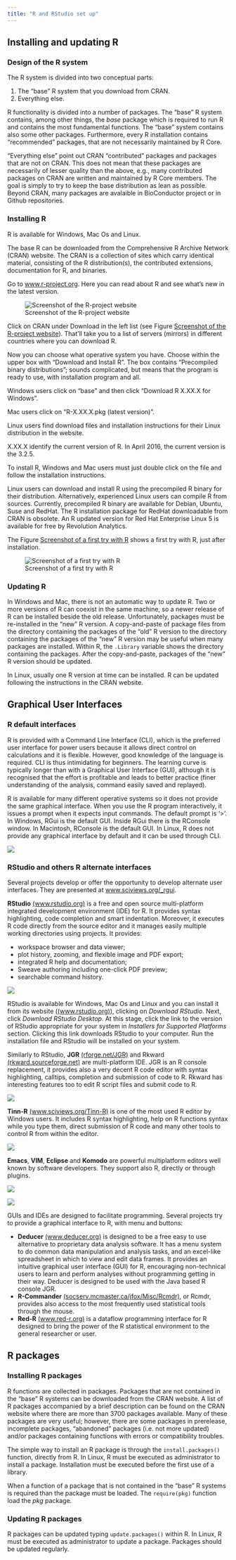 ```yaml
---
title: "R and RStudio set up"
---
```



## Installing and updating R

### Design of the R system

The R system is divided into two conceptual parts:

1. The "base" R system that you download from CRAN.
2. Everything else.

R functionality is divided into a number of packages. The "base" R system contains, among other things, the _base_ package which is required to run R and contains the most fundamental functions. The "base" system contains also some other packages. Furthermore, every R installation contains "recommended" packages, that are not necessarily maintained by R Core.

"Everything else" point out CRAN "contributed" packages and packages that are not on CRAN. This does not mean that these packages are necessarily of lesser quality than the above, e.g., many contributed packages on CRAN are written and maintained by R Core members. The goal is simply to try to keep the base distribution as lean as possible. Beyond CRAN, many packages are avalaible in BioConductor project or in Github repositories.


### Installing R

R is available for Windows, Mac Os and Linux.

The base R can be downloaded from the Comprehensive R Archive Network (CRAN) website. The CRAN is a collection of sites which carry identical material, consisting of the R distribution(s), the contributed extensions, documentation for R, and binaries.

Go to [www.r-project.org](http://www.r-project.org/). Here you can read about R and see what's new in the latest version.

<div id="fig:ssSiteRproject">
![Screenshot of the R-project website\label{fig:ssSiteRproject}](./images/ssSiteRproject.png)

</div>

Click on CRAN under Download in the left list (see Figure [Screenshot of the R-project website](#fig:ssSiteRproject)). That'll take you to a list of servers (mirrors) in different countries where you can download R.

Now you can choose what operative system you have. Choose within the upper box with "Download and Install R". The box contains "Precompiled binary distributions"; sounds complicated, but means that the program is ready to use, with installation program and all.

Windows users click on "base" and then click "Download R X.XX.X for Windows".

Mac users click on "R-X.XX.X.pkg (latest version)".

Linux users find download files and installation instructions for their Linux distribution in the website. 

X.XX.X identify the current version of R. In April 2016, the current version is the 3.2.5.

To install R, Windows and Mac users must just double click on the file and follow the installation instructions.

Linux users can download and install R using the precompiled R binary for their distribution. Alternatively, experienced Linux users can compile R from sources. Currently, precompiled R binary are available for Debian, Ubuntu, Suse and RedHat. The R installation package for RedHat downloadable from CRAN is obsolete. An R updated version for Red Hat Enterprise Linux 5 is available for free by Revolution Analytics.

The Figure [Screenshot of a first try with R](#fig:ssFirsttry) shows a first try with R, just after installation.

<div id="fig:ssFirsttry">
![Screenshot of a first try with R\label{fig:ssFirsttry}](./images/RfirstPlot.png)

</div>

### Updating R

In Windows and Mac, there is not an automatic way to update R. Two or more versions of R can coexist in the same machine, so a newer release of R can be installed beside the old release. Unfortunately, packages must be re-installed in the "new" R version. A copy-and-paste of package files from the directory containing the packages of the "old" R version to the directory containing the packages of the "new" R version may be useful when many packages are installed. Within R, the `.Library` variable shows the directory containing the packages. After the copy-and-paste, packages of the "new" R version should be updated.

In Linux, usually one R version at time can be installed. R can be updated following the instructions in the CRAN website.


## Graphical User Interfaces


### R default interfaces

R is provided with a Command Line Interface (CLI), which is the preferred user interface for power users because it allows direct control on calculations and it is flexible. However, good knowledge of the language is required. CLI is thus intimidating for beginners. 
The learning curve is typically longer than with a Graphical User Interface (GUI), although it is recognised that the effort is profitable and leads to better practice (finer understanding of the analysis, command easily saved and replayed).

R is available for many different operative systems so it does not provide the same graphical interface. When you use the R program interactively, it issues a prompt when it expects input commands. The default prompt is '>'. In Windows, RGui is the default GUI. Inside RGui there is the RConsole window. In Macintosh, RConsole is the default GUI. In Linux, R does not provide any graphical interface by default and it can be used through CLI.

![](images/ssDefaultGui.png)


### RStudio and others R alternate interfaces

Several projects develop or offer the opportunity to develop alternate user interfaces. They are presented at [www.sciviews.org/\_rgui](http://www.sciviews.org/_rgui/).

**RStudio** [(www.rstudio.org)](http://www.rstudio.org/) is a free and open source multi-platform integrated development environment (IDE) for R. It provides syntax highlighting, code completion and smart indentation. Moreover, it executes R code directly from the source editor and it manages easily multiple working directories using projects. It provides:

 - workspace browser and data viewer;
 - plot history, zooming, and flexible image and PDF export;
 - integrated R help and documentation;
 - Sweave authoring including one-click PDF preview;
 - searchable command history.

![](images/ssGuiRstudio.png)

RStudio is available for Windows, Mac Os and Linux and you can install it from its website ([(www.rstudio.org)](http://www.rstudio.org/)), clicking on _Download RStudio_. Next, click _Download RStudio Desktop_. At this stage, click the link to the version of RStudio appropriate for your system in _Installers for Supported Platforms_ section. Clicking this link downloads RStudio to your computer. Run the installation file and RStudio will be installed on your system. 

Similarly to RStudio, **JGR** [(rforge.net/JGR)](http://rforge.net/JGR/) and Rkward [(rkward.sourceforge.net)](http://rkward.sourceforge.net/) are multi-platform IDE. JGR is an R console replacement, it provides also a very decent R code editor with syntax highlighting, calltips, completion and submission of code to R.  Rkward has interesting features too to edit R script files and submit code to R.

![](images/ssGuiJgr.png)

**Tinn-R** [(www.sciviews.org/Tinn-R)](http://www.sciviews.org/Tinn-R/) is one of the most used R editor by Windows users. It includes R syntax highlighting, help on R functions syntax while you type them, direct submission of R code and many other tools to control R from within the editor.

![](images/ssGuiTinnr.jpg)

**Emacs**, **VIM**, **Eclipse** and **Komodo** are powerful multiplatform editors well known by software developers. They support also R, directly or through plugins.

![](images/ssGuiEmacs.png)

![](images/ssGuiDeducer.png)


GUIs and IDEs are designed to facilitate programming. Several projects try to provide a graphical interface to R, with menu and buttons:

 - **Deducer** [(www.deducer.org)](http://www.deducer.org/) is designed to be a free easy to use alternative to proprietary data analysis software. It has a menu system to do common data manipulation and analysis tasks, and an excel-like spreadsheet in which to view and edit data frames. It provides an intuitive graphical user interface (GUI) for R, encouraging non-technical users to learn and perform analyses without programming getting in their way. Deducer is designed to be used with the Java based R console JGR.
 - **R-Commander** [(socserv.mcmaster.ca/jfox/Misc/Rcmdr)](http://socserv.mcmaster.ca/jfox/Misc/Rcmdr/), or Rcmdr,  provides also access to the most frequently used statistical tools through the mouse.
 - **Red-R** [(www.red-r.org)](http://www.red-r.org/) is a dataflow programming interface for R designed to bring the power of the R statistical environment to the general researcher or user.

<!--
### Revolution R

Revolution R Enterprise features a visual development environment that enables faster, more accurate R programming for developers, leaving the command-line far behind!

The Revolution R Productivity Environment features:

 - Experience a modern development environment for the R language with a syntax-aware Script Editor with highlighting, indentation, and more.
 - Improve R programming proficiency with hover-over help, word completion and customizable "code snippets" to automate common R programming tasks.
 - Streamline interactions with the R language with a fully-featured command-line editor and object browser.
 - Create quality R code, faster with a full-featured visual debugger with one-click breakpoints and step-processing.
 - Manage complex development projects with a Solution Explorer to organize data files, scripts and outputs. Save, load and switch projects with ease.
 - Help Teams Collaborate and Control Changes with open source Subversion version control software.

![](images/ssGuiRevolution.jpg)
-->

## R packages

### Installing R packages

R functions are collected in packages. Packages that are not contained in the "base" R systems can be downloaded from the CRAN website. A list of R packages accompanied by a brief description can be found on the CRAN website where there are more than 3700 packages available. Many of these packages are very useful; however, there are some packages in prerelease, incomplete packages, "abandoned" packages (i.e. not more updated) and/or packages containing functions with errors or compatibility troubles.

The simple way to install an R package is through the `install.packages()` function, directly from R. In Linux, R must be executed as administrator to install a package. Installation must be executed before the first use of a library.

When a function of a package that is not contained in the "base" R systems is required than the package must be loaded. The `require(pkg)` function load the _pkg_ package. 

### Updating R packages

R packages can be updated typing `update.packages()` within R. In Linux, R must be executed as administrator to update a package. Packages should be updated regularly.


<!--
## Summary
> In this chapter, we walked through the program's installation and talked about how to enhance R's capabilities by downloading additional packages. We presented the default interface and some alternative graphical interfaces. Then we took a look to R. We used R for the first time, as a calculator. We familiarized with R help. We saved the results of calculation in R objects, through assigment. The concept of workspace were introduced. Finally we talked about the installation and the updating of packages. In the next chapter, we'll look at the types of data R can handle.

-->
